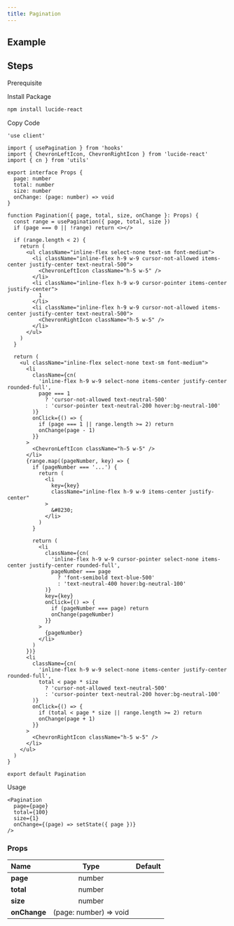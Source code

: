 ```yaml
---
title: Pagination
---
```


## Example

<Storybook url="https://workshop.kidow.me/?path=/docs/components-pagination-v1--docs" />

## Steps

<Steps>

<Step>Prerequisite</Step>

<Blocks>
  <LinkBlock icon="hooks" name="usePagination" slug="/hooks/use-pagination" />
  <LinkBlock icon="utils" name="cn" slug="/utils/cn" />
</Blocks>

<Step>Install Package</Step>

```bash
npm install lucide-react
```

<Step>Copy Code</Step>

```tsx title="components/Pagination/index.tsx"
'use client'

import { usePagination } from 'hooks'
import { ChevronLeftIcon, ChevronRightIcon } from 'lucide-react'
import { cn } from 'utils'

export interface Props {
  page: number
  total: number
  size: number
  onChange: (page: number) => void
}

function Pagination({ page, total, size, onChange }: Props) {
  const range = usePagination({ page, total, size })
  if (page === 0 || !range) return <></>

  if (range.length < 2) {
    return (
      <ul className="inline-flex select-none text-sm font-medium">
        <li className="inline-flex h-9 w-9 cursor-not-allowed items-center justify-center text-neutral-500">
          <ChevronLeftIcon className="h-5 w-5" />
        </li>
        <li className="inline-flex h-9 w-9 cursor-pointer items-center justify-center">
          1
        </li>
        <li className="inline-flex h-9 w-9 cursor-not-allowed items-center justify-center text-neutral-500">
          <ChevronRightIcon className="h-5 w-5" />
        </li>
      </ul>
    )
  }

  return (
    <ul className="inline-flex select-none text-sm font-medium">
      <li
        className={cn(
          'inline-flex h-9 w-9 select-none items-center justify-center rounded-full',
          page === 1
            ? 'cursor-not-allowed text-neutral-500'
            : 'cursor-pointer text-neutral-200 hover:bg-neutral-100'
        )}
        onClick={() => {
          if (page === 1 || range.length >= 2) return
          onChange(page - 1)
        }}
      >
        <ChevronLeftIcon className="h-5 w-5" />
      </li>
      {range.map((pageNumber, key) => {
        if (pageNumber === '...') {
          return (
            <li
              key={key}
              className="inline-flex h-9 w-9 items-center justify-center"
            >
              &#8230;
            </li>
          )
        }

        return (
          <li
            className={cn(
              'inline-flex h-9 w-9 cursor-pointer select-none items-center justify-center rounded-full',
              pageNumber === page
                ? 'font-semibold text-blue-500'
                : 'text-neutral-400 hover:bg-neutral-100'
            )}
            key={key}
            onClick={() => {
              if (pageNumber === page) return
              onChange(pageNumber)
            }}
          >
            {pageNumber}
          </li>
        )
      })}
      <li
        className={cn(
          'inline-flex h-9 w-9 select-none items-center justify-center rounded-full',
          total < page * size
            ? 'cursor-not-allowed text-neutral-500'
            : 'cursor-pointer text-neutral-200 hover:bg-neutral-100'
        )}
        onClick={() => {
          if (total < page * size || range.length >= 2) return
          onChange(page + 1)
        }}
      >
        <ChevronRightIcon className="h-5 w-5" />
      </li>
    </ul>
  )
}

export default Pagination
```

<Step>Usage</Step>

```tsx
<Pagination
  page={page}
  total={100}
  size={1}
  onChange={(page) => setState({ page })}
/>
```

</Steps>

### Props

| Name                     |          Type          | Default |
| :----------------------- | :--------------------: | :-----: |
| **page**<Required />     |         number         |         |
| **total**<Required />    |         number         |         |
| **size**<Required />     |         number         |         |
| **onChange**<Required /> | (page: number) => void |         |
